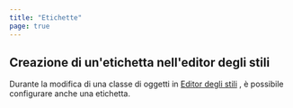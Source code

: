 ```yaml
---
title: "Etichette"
page: true
---
```

## Creazione di un&#39;etichetta nell&#39;editor degli stili

Durante la modifica di una classe di oggetti in [Editor degli stili](../../darstellungsmanager/stylingeditor/allgemein)
, &#232; possibile configurare anche una etichetta.